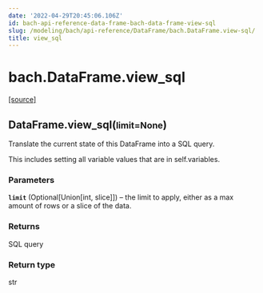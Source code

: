 ```yaml
---
date: '2022-04-29T20:45:06.106Z'
id: bach-api-reference-data-frame-bach-data-frame-view-sql
slug: /modeling/bach/api-reference/DataFrame/bach.DataFrame.view-sql/
title: view_sql
---
```


# bach.DataFrame.view_sql

<div class="method">

&#8203;<span class="view-source">[[source]](https://github.com/objectiv/objectiv-analytics/blob/main/bach/bach/dataframe.py)</span>

<h2 class="signature-class"><span class="additional-name">DataFrame.</span><span class="name">view_sql(</span><small class="parameter-list"><span class="parameter" id="limit">limit=None</span></small>)</h2>


<div class="content">

Translate the current state of this DataFrame into a SQL query.

This includes setting all variable values that are in self.variables.


### Parameters

**`limit`** (Optional[Union[int, slice]]) – the limit to apply, either as a max amount of rows or a slice of the data.



### Returns

SQL query



### Return type

str



</div>

</div>
